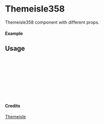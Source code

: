 
<Meta of={Themeisle358} title="Themeisle/Themeisle358" />

# Themeisle358

Themeisle358 component with different props.

#### Example

<Canvas of={Themeisle358.Primary} />

## Usage

```ts
import { Themeisle358 } from "yadl-ui";

const Example = () => {
  return (
      <Themeisle358 />
  );
};

export default Example;
```

#### Credits
[Themeisle](https://themeisle.com/illustrations/)
